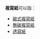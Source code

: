 {{noteTA
|1=zh-hans:透寫紙; zh-cn:透写纸 ;zh-tw:描圖紙;
}}
'''複寫紙'''可以指：
* [[碳式複寫紙|碳式複寫紙]]
* [[無碳複寫紙|無碳複寫紙]]
* [[透寫紙|透寫紙]]

{{Disambig|cat=三字作品消歧义}}